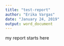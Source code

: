 ```yaml
---
title: "test-report"
author: "Erika Vargas"
date: "January 24, 2019"
output: word_document
---
```


my report starts here 